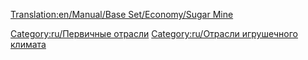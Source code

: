 [[Translation:en/Manual/Base Set/Economy/Sugar Mine]]

{{ru/Промышленность| Изображение=SugarMine.png
| имя=Сахарная шахта
| Климат=[[ru/Игрушечный|Игрушечный]]
| Принимает=ничего
| Производит=[[ru/Manual/Base Set/Economy/Сахар|Сахар]]
| Примечания=Не представлен в других [[ru/Manual/Климат|климатах]].
}}

{{ru/Navbox Промышленность}}

[[Category:ru/Первичные отрасли]]
[[Category:ru/Отрасли игрушечного климата]]